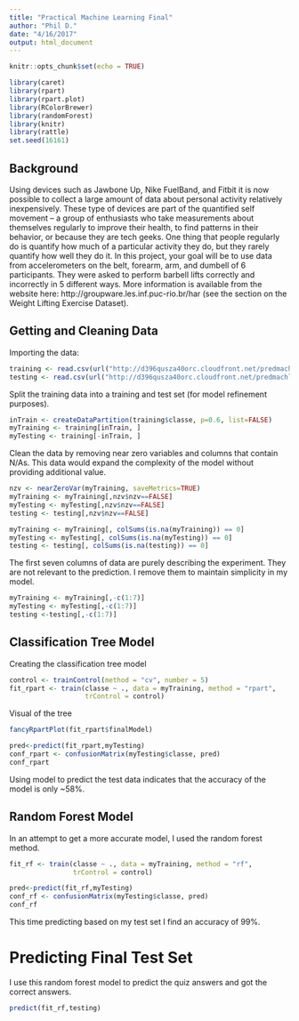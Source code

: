 ```yaml
---
title: "Practical Machine Learning Final"
author: "Phil D."
date: "4/16/2017"
output: html_document
---
```


```r
knitr::opts_chunk$set(echo = TRUE)
```

```r
library(caret)
library(rpart)
library(rpart.plot)
library(RColorBrewer)
library(randomForest)
library(knitr)
library(rattle)
set.seed(16161)
```

## Background

Using devices such as Jawbone Up, Nike FuelBand, and Fitbit it is now possible to collect a large amount of data about personal activity relatively inexpensively. These type of devices are part of the quantified self movement – a group of enthusiasts who take measurements about themselves regularly to improve their health, to find patterns in their behavior, or because they are tech geeks. One thing that people regularly do is quantify how much of a particular activity they do, but they rarely quantify how well they do it. In this project, your goal will be to use data from accelerometers on the belt, forearm, arm, and dumbell of 6 participants. They were asked to perform barbell lifts correctly and incorrectly in 5 different ways. More information is available from the website here: http://groupware.les.inf.puc-rio.br/har (see the section on the Weight Lifting Exercise Dataset).

## Getting and Cleaning Data

Importing the data:

```r
training <- read.csv(url("http://d396qusza40orc.cloudfront.net/predmachlearn/pml-training.csv"), na.strings=c("NA","#DIV/0!",""))
testing <- read.csv(url("http://d396qusza40orc.cloudfront.net/predmachlearn/pml-testing.csv"), na.strings=c("NA","#DIV/0!",""))
```

Split the training data into a training and test set (for model refinement purposes).

```r
inTrain <- createDataPartition(training$classe, p=0.6, list=FALSE)
myTraining <- training[inTrain, ]
myTesting <- training[-inTrain, ]
```

Clean the data by removing near zero variables and columns that contain N/As. This data would expand the complexity of the model without providing additional value.

```r
nzv <- nearZeroVar(myTraining, saveMetrics=TRUE)
myTraining <- myTraining[,nzv$nzv==FALSE]
myTesting <- myTesting[,nzv$nzv==FALSE]
testing <- testing[,nzv$nzv==FALSE]

myTraining <- myTraining[, colSums(is.na(myTraining)) == 0]
myTesting <- myTesting[, colSums(is.na(myTesting)) == 0]
testing <- testing[, colSums(is.na(testing)) == 0]
```

The first seven columns of data are purely describing the experiment. They are not relevant to the prediction. I remove them to maintain simplicity in my model.

```r
myTraining <- myTraining[,-c(1:7)]
myTesting <- myTesting[,-c(1:7)]
testing <-testing[,-c(1:7)]
```

## Classification Tree Model

Creating the classification tree model

```r
control <- trainControl(method = "cv", number = 5)
fit_rpart <- train(classe ~ ., data = myTraining, method = "rpart", 
                   trControl = control)
```

Visual of the tree

```r
fancyRpartPlot(fit_rpart$finalModel)
```


```r
pred<-predict(fit_rpart,myTesting)
conf_rpart <- confusionMatrix(myTesting$classe, pred)
conf_rpart
```

Using model to predict the test data indicates that the accuracy of the model is only ~58%. 

## Random Forest Model

In an attempt to get a more accurate model, I used the random forest method.

```r
fit_rf <- train(classe ~ ., data = myTraining, method = "rf", 
                trControl = control)
```

```r
pred<-predict(fit_rf,myTesting)
conf_rf <- confusionMatrix(myTesting$classe, pred)
conf_rf
```
This time predicting based on my test set I find an accuracy of 99%.

# Predicting Final Test Set

I use this random forest model to predict the quiz answers and got the correct answers.

```r
predict(fit_rf,testing)
```



